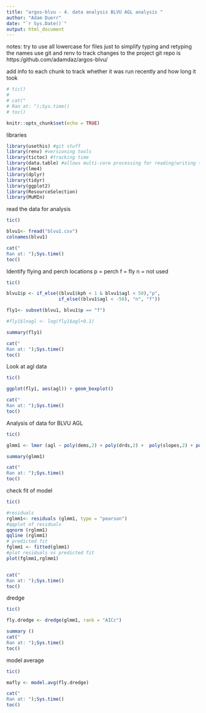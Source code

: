 ```yaml
---
title: "argos-blvu - 4. data analysis BLVU AGL analysis "
author: "Adam Duerr"
date: "`r Sys.Date()`"
output: html_document
---
```


notes: try to use all lowercase for files just to simplify typing and retyping the names
use git and renv to track changes to the project
git repo is https:/github.com/adamdaz/argos-blvu/

add info to each chunk to track whether it was run recently and how long it took
```r
# tic()
# 
# cat("
# Ran at: ");Sys.time()
# toc()
```


```r
knitr::opts_chunk$set(echo = TRUE)
```


libraries
```r
library(usethis) #git stuff
library(renv) #versioning tools
library(tictoc) #tracking time
library(data.table) #allows multi-core processing for reading/writing tables = fast!
library(lme4)
library(dplyr)
library(tidyr)
library(ggplot2)
library(ResourceSelection)
library(MuMIn)
```


read the data for analysis 
```r
tic()

blvu1<- fread("blvu1.csv")
colnames(blvu1)

cat("
Ran at: ");Sys.time()
toc()
```
Identify flying and perch locations
p = perch f = fly n = not used
```r
tic()

blvu1$p <- if_else((blvu1$kph < 1 & blvu1$agl < 50),"p", 
                   if_else((blvu1$agl < -50), "n", "f"))

fly1<- subset(blvu1, blvu1$p == "f")

#fly1$lnagl <- log(fly1$agl+0.1)

summary(fly1)

cat("
Ran at: ");Sys.time()
toc()
```

Look at agl data 
```r
tic()

ggplot(fly1, aes(agl)) + geom_boxplot()

cat("
Ran at: ");Sys.time()
toc()
```

Analysis of data for BLVU AGL

```r
tic()

glmm1 <- lmer (agl ~ poly(dems,2) + poly(drds,2) +  poly(slopes,2) + poly(east,2) + poly(north,2) + nlcdcat + tpicat + tricat + (1|id) , data = fly1 )

summary(glmm1)

cat("
Ran at: ");Sys.time()
toc()
```

check fit of model

```r
tic()

#residuals
rglmm1<- residuals (glmm1, type = "pearson")
#qqplot of residuals
qqnorm (rglmm1)
qqline (rglmm1)
# predicted fit
fglmm1 <- fitted(glmm1)
#plot residuals vs predicted fit
plot(fglmm1,rglmm1)


cat("
Ran at: ");Sys.time()
toc()
```

dredge 

```r
tic()

fly.dredge <- dredge(glmm1, rank = "AICc")

summary ()
cat("
Ran at: ");Sys.time()
toc()
```


model average


```r
tic()

mafly <- model.avg(fly.dredge)

cat("
Ran at: ");Sys.time()
toc()
```



